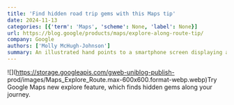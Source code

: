 ```yaml
---
title: 'Find hidden road trip gems with this Maps tip'
date: 2024-11-13
categories: [{'term': 'Maps', 'scheme': None, 'label': None}]
url: https://blog.google/products/maps/explore-along-route-tip/
company: Google
authors: ['Molly McHugh-Johnson']
summary: An illustrated hand points to a smartphone screen displaying a map with a planned route marked in red. Options to add a stop, search along the route, or see highlights along the route are available.
---
```



![](https://storage.googleapis.com/gweb-uniblog-publish-
prod/images/Maps_Explore_Route.max-600x600.format-webp.webp)Try Google Maps
new explore feature, which finds hidden gems along your journey.

